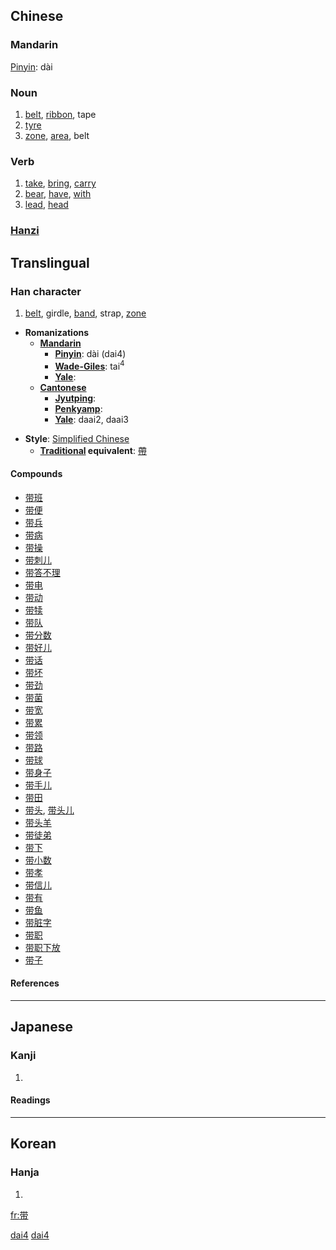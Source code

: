 {{zh-forms|{{zh-lookup|带}}|{{zh-lookup|帶}}}}
==Chinese==
===Mandarin===
[[Pinyin]]: dài

===Noun===
# [[belt]], [[ribbon]], tape
# [[tyre]]
# [[zone]], [[area]], belt

===Verb===
# [[take]], [[bring]], [[carry]]
# [[bear]], [[have]], [[with]]
# [[lead]], [[head]]

===[[Hanzi]]===

{{see|帶}}

==Translingual==
===Han character===
{{Han char|rn=50|rad=巾|as=06|sn=9|four=|canj=廿十月中月 (TJBLB)}}
# [[belt]], girdle, [[band]], strap, [[zone]]


* '''Romanizations'''
** '''[[Mandarin]]'''
*** '''[[Pinyin]]''': dài (dai4)
*** '''[[Wade-Giles]]''': tai<sup>4</sup>
*** '''[[Yale]]''': 
** '''[[Cantonese]]'''
*** '''[[Jyutping]]''':
*** '''[[Penkyamp]]''': 
*** '''[[Yale]]''': daai2, daai3

* '''Style''': [[Simplified Chinese]] 
** '''[[Traditional Chinese|Traditional]] equivalent''': [[帶]]

====Compounds====
*[[带班]]
*[[带便]]
*[[带兵]]
*[[带病]]
*[[带操]]
*[[带刺儿]]
*[[带答不理]]
*[[带电]]
*[[带动]]
*[[带犊]]
*[[带队]]
*[[带分数]]
*[[带好儿]]
*[[带话]]
*[[带坏]]
*[[带劲]]
*[[带菌]]
*[[带宽]]
*[[带累]]
*[[带领]]
*[[带路]]
*[[带球]]
*[[带身子]]
*[[带手儿]]
*[[带田]]
*[[带头]], [[带头儿]]
*[[带头羊]]
*[[带徒弟]]
*[[带下]]
*[[带小数]]
*[[带孝]]
*[[带信儿]]
*[[带有]]
*[[带鱼]]
*[[带脏字]]
*[[带职]]
*[[带职下放]]
*[[带子]]


====References====
{{Han ref|kx=0331.191|hdz=10736.090|uh=5E26|ud=24102}}
----
==Japanese==
===Kanji===
{{ja-kanji|grade=|rs=巾06}}
# {{defn|Japanese}} 
====Readings====
{{ja-readings|on=[[たい]] (tai)|kun=[[おび]] (obi), [[おびる]] (obiru)}}
----
==Korean==
===Hanja===
{{ko-hanja|hangeul=대|rv=dae|mr=tae}}
# {{defn|Korean}}


[[Category:zh-cn:Verbs|dai4]]
[[Category:zh-cn:Beginning Mandarin|dai4]]
[[fr:带]]